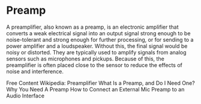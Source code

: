 # Preamp

A preamplifier, also known as a preamp, is an electronic amplifier that converts a weak electrical signal into an output signal strong enough to be noise-tolerant and strong enough for further processing, or for sending to a power amplifier and a loudspeaker. Without this, the final signal would be noisy or distorted. They are typically used to amplify signals from analog sensors such as microphones and pickups. Because of this, the preamplifier is often placed close to the sensor to reduce the effects of noise and interference.

<ResourceGroupTitle>Free Content</ResourceGroupTitle>
<BadgeLink badgeText='Read' colorScheme="yellow" href='https://en.wikipedia.org/wiki/Preamplifier'>Wikipedia: Preamplifier</BadgeLink>
<BadgeLink badgeText='Read' colorScheme="yellow" href='https://www.sweetwater.com/insync/preamp-need-one/'>What Is a Preamp, and Do I Need One?</BadgeLink>
<BadgeLink badgeText='Watch' href='https://www.youtube.com/watch?v=SVbceQGhbdM'>Why You Need A Preamp</BadgeLink>
<BadgeLink badgeText='Watch' href='https://www.youtube.com/watch?v=At3gAgFHl9M'>How to Connect an External Mic Preamp to an Audio Interface</BadgeLink>
